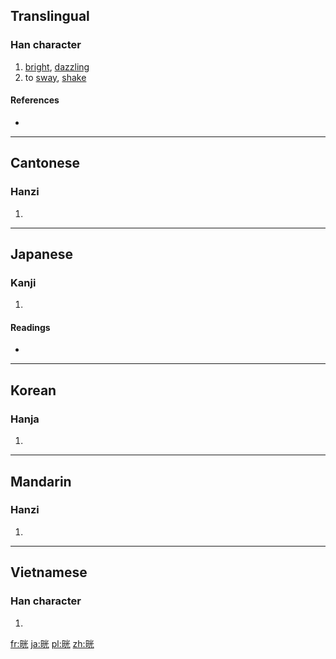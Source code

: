{{also|晃}}
==Translingual==

===Han character===
{{Han char|rn=72|rad=日|as=06|sn=10|four=|canj=日火一山 (AFMU), X日火一山 (XAFMU)|ids=⿰[[日]][[光]]}}

# [[bright]], [[dazzling]]
# to [[sway]], [[shake]]

====References====
* {{Han ref|kx=0494.250|dkj=13892|dj=0860.020|hdz=21507.050|uh=6644|ud=26180}}

----

==Cantonese==

===Hanzi===
{{yue-hanzi|jyut=[[fong2]]|y=fong2}}

# {{defn|lang=yue|sort=日06}}

----

==Japanese==

===Kanji===
{{ja-kanji|grade=|rs=日06}}

# {{defn|lang=ja|sort=日06}}

====Readings====
* {{ja-readings|on=[[こう]] (kō), [[おう]] (ō)|kun=[[あきらか]] (akiraka)}}

----

==Korean==

===Hanja===
{{ko-hanja|hangeul=황|eumhun=|rv=hwang|mr=hwang|y=hwang}}

# {{defn|lang=ko|sort=日06}}

----

==Mandarin==

===Hanzi===
{{cmn-hanzi|pin=[[huǎng]] ([[huang3]])|wg=huang<sup>3</sup>}}

# {{defn|lang=cmn|sort=日06}}

----

==Vietnamese==

===Han character===
{{vi-readings|rs=日06| hanviet = hoáng}}

# {{defn|lang=vi|sort=日06}}

[[fr:晄]]
[[ja:晄]]
[[pl:晄]]
[[zh:晄]]